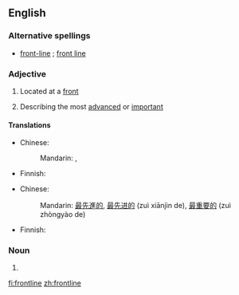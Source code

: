 ==English==

===Alternative spellings===
*[[front-line]] {{i|in [[attributive]] use}}; [[front line]]

===Adjective===
{{en-adj|-}}

#{{military}} Located at a [[front]]
# Describing the most [[advanced]] or [[important]]

====Translations====
{{trans-top|located at a front}}
* Chinese:
*: Mandarin: {{t|zh|前線|alt=前線的|sc=Hani}}, {{t|zh|前线|tr=qiánxiàn de|alt=前线的|sc=Hani}}
{{trans-mid}}
* Finnish: {{t|fi|eturintama|alt=eturintama-}}
{{trans-bottom}}

{{trans-top|most advanced; most important}}
* Chinese:
*: Mandarin: {{i|most advanced}} [[最]][[先進]][[的]], [[最]][[先进]][[的]] (zuì xiānjìn de), {{i|most important}} [[最]][[重要]][[的]] (zuì zhòngyào de)
{{trans-mid}}
* Finnish: {{t|fi|eturivin}}
{{trans-bottom}}

===Noun===
{{en-noun}}

# {{alternative spelling of|[[front line]]}}

[[fi:frontline]]
[[zh:frontline]]